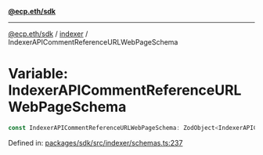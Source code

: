 [**@ecp.eth/sdk**](../../index.mdx)

***

[@ecp.eth/sdk](/sdk-reference/index.mdx) / [indexer](/sdk-reference/indexer/index.mdx) / IndexerAPICommentReferenceURLWebPageSchema

# Variable: IndexerAPICommentReferenceURLWebPageSchema

```ts
const IndexerAPICommentReferenceURLWebPageSchema: ZodObject<IndexerAPICommentReferenceURLWebPageSchemaType>;
```

Defined in: [packages/sdk/src/indexer/schemas.ts:237](https://github.com/ecp-eth/comments-monorepo/blob/main/packages/sdk/src/indexer/schemas.ts#L237)
